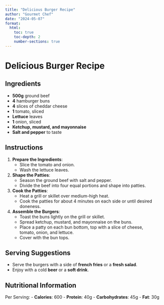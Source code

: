 ```yaml
---
title: "Delicious Burger Recipe"
author: "Gourmet Chef"
date: "2024-05-07"
format:
  html:
    toc: true
    toc-depth: 2
    number-sections: true
---
```


# Delicious Burger Recipe

## Ingredients

- **500g** ground beef
- **4** hamburger buns
- **4** slices of cheddar cheese
- **1** tomato, sliced
- **Lettuce** leaves
- **1** onion, sliced
- **Ketchup, mustard, and mayonnaise**
- **Salt and pepper** to taste

## Instructions

1. **Prepare the Ingredients**:
   - Slice the tomato and onion.
   - Wash the lettuce leaves.

2. **Shape the Patties**:
   - Season the ground beef with salt and pepper.
   - Divide the beef into four equal portions and shape into patties.

3. **Cook the Patties**:
   - Heat a grill or skillet over medium-high heat.
   - Cook the patties for about 4 minutes on each side or until desired doneness.

4. **Assemble the Burgers**:
   - Toast the buns lightly on the grill or skillet.
   - Spread ketchup, mustard, and mayonnaise on the buns.
   - Place a patty on each bun bottom, top with a slice of cheese, tomato, onion, and lettuce.
   - Cover with the bun tops.

## Serving Suggestions

- Serve the burgers with a side of **french fries** or a **fresh salad**.
- Enjoy with a cold **beer** or a **soft drink**.

## Nutritional Information

Per Serving:
- **Calories**: 600
- **Protein**: 40g
- **Carbohydrates**: 45g
- **Fat**: 30g


